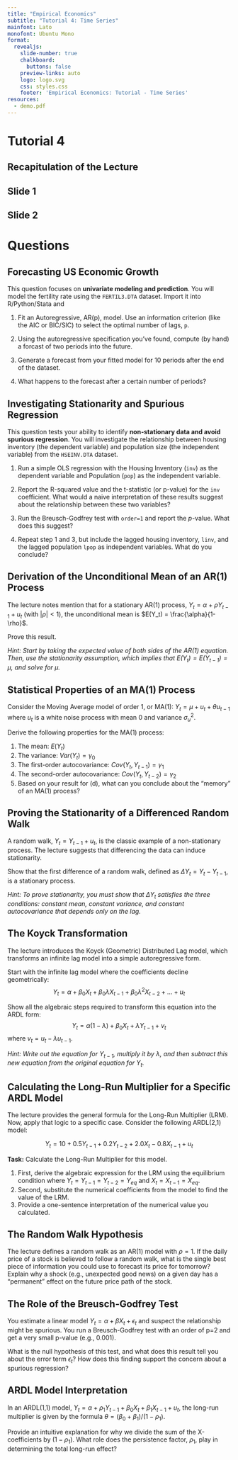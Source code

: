 ```yaml
---
title: "Empirical Economics"
subtitle: "Tutorial 4: Time Series"
mainfont: Lato
monofont: Ubuntu Mono
format:
  revealjs: 
    slide-number: true
    chalkboard: 
      buttons: false
    preview-links: auto
    logo: logo.svg
    css: styles.css
    footer: 'Empirical Economics: Tutorial - Time Series'
resources:
  - demo.pdf
---
```


# Tutorial 4

## Recapitulation of the Lecture

## Slide 1

## Slide 2

# Questions

## Forecasting US Economic Growth

This question focuses on **univariate modeling and prediction**. You will model the fertility rate using the `FERTIL3.DTA` dataset. Import it into R/Python/Stata and 

1. Fit an Autoregressive, AR(p), model. Use an information criterion (like the AIC or BIC/SIC) to select the optimal number of lags, `p`.

2. Using the autoregressive specification you've found, compute (by hand) a forcast of two periods into the future. 

2. Generate a forecast from your fitted model for 10 periods after the end of the dataset. 

3. What happens to the forecast after a certain number of periods?


## Investigating Stationarity and Spurious Regression

This question tests your ability to identify **non-stationary data and avoid spurious regression**. You will investigate the relationship between housing inventory (the dependent variable) and population size (the independent variable) from the `HSEINV.DTA` dataset. 

1. Run a simple OLS regression with the Housing Inventory (`inv`) as the dependent variable and Population (`pop`) as the independent variable.

2. Report the R-squared value and the t-statistic (or p-value) for the `inv` coefficient. What would a naive interpretation of these results suggest about the relationship between these two variables?

3. Run the Breusch-Godfrey test with `order=1` and report the $p$-value. What does this suggest? 

4. Repeat step 1 and 3, but include the lagged housing inventory, `linv`, and the lagged population `lpop` as independent variables. What do you conclude? 

## Derivation of the Unconditional Mean of an AR(1) Process

The lecture notes mention that for a stationary AR(1) process, $Y_t = \alpha + \rho Y_{t-1} + u_t$ (with $|\rho|<1$), the unconditional mean is $E(Y_t) = \frac{\alpha}{1-\rho}$.

Prove this result.

*Hint: Start by taking the expected value of both sides of the AR(1) equation. Then, use the stationarity assumption, which implies that $E(Y_t) = E(Y_{t-1}) = \mu$, and solve for $\mu$.*

## Statistical Properties of an MA(1) Process

Consider the Moving Average model of order 1, or MA(1):
$Y_t = \mu + u_t + \theta u_{t-1}$
where $u_t$ is a white noise process with mean 0 and variance $\sigma^2_u$.

Derive the following properties for the MA(1) process:

  1. The mean: $E(Y_t)$
  2. The variance: $Var(Y_t) = \gamma_0$
  3. The first-order autocovariance: $Cov(Y_t, Y_{t-1}) = \gamma_1$
  4. The second-order autocovariance: $Cov(Y_t, Y_{t-2}) = \gamma_2$
  5. Based on your result for (d), what can you conclude about the "memory" of an MA(1) process?

## Proving the Stationarity of a Differenced Random Walk

A random walk, $Y_t = Y_{t-1} + u_t$, is the classic example of a non-stationary process. The lecture suggests that differencing the data can induce stationarity.

Show that the first difference of a random walk, defined as $\Delta Y_t = Y_t - Y_{t-1}$, is a stationary process.

*Hint: To prove stationarity, you must show that $\Delta Y_t$ satisfies the three conditions: constant mean, constant variance, and constant autocovariance that depends only on the lag.*

## The Koyck Transformation

The lecture introduces the Koyck (Geometric) Distributed Lag model, which transforms an infinite lag model into a simple autoregressive form.

Start with the infinite lag model where the coefficients decline geometrically:
$$Y_t = \alpha + \beta_0 X_t + \beta_0 \lambda X_{t-1} + \beta_0 \lambda^2 X_{t-2} + \dots + u_t$$

Show all the algebraic steps required to transform this equation into the ARDL form:
$$Y_t = \alpha(1-\lambda) + \beta_0 X_t + \lambda Y_{t-1} + v_t$$
where $v_t = u_t - \lambda u_{t-1}$.

*Hint: Write out the equation for $Y_{t-1}$, multiply it by $\lambda$, and then subtract this new equation from the original equation for $Y_t$.*

## Calculating the Long-Run Multiplier for a Specific ARDL Model

The lecture provides the general formula for the Long-Run Multiplier (LRM). Now, apply that logic to a specific case. Consider the following ARDL(2,1) model:

$$Y_t = 10 + 0.5 Y_{t-1} + 0.2 Y_{t-2} + 2.0 X_t - 0.8 X_{t-1} + u_t$$

**Task:** Calculate the Long-Run Multiplier for this model.

  1. First, derive the algebraic expression for the LRM using the equilibrium condition where $Y_t = Y_{t-1} = Y_{t-2} = Y_{eq}$ and $X_t = X_{t-1} = X_{eq}$.
  2. Second, substitute the numerical coefficients from the model to find the value of the LRM.
  3. Provide a one-sentence interpretation of the numerical value you calculated.

## The Random Walk Hypothesis

The lecture defines a random walk as an AR(1) model with $\rho=1$. If the daily price of a stock is believed to follow a random walk, what is the single best piece of information you could use to forecast its price for tomorrow? Explain why a shock (e.g., unexpected good news) on a given day has a "permanent" effect on the future price path of the stock.

## The Role of the Breusch-Godfrey Test

You estimate a linear model $Y_t = \alpha + \beta X_t + \epsilon_t$ and suspect the relationship might be spurious. You run a Breusch-Godfrey test with an order of p=2 and get a very small p-value (e.g., 0.001). 

What is the null hypothesis of this test, and what does this result tell you about the error term $\epsilon_t$? How does this finding support the concern about a spurious regression?

## ARDL Model Interpretation

In an ARDL(1,1) model, $Y_t = \alpha + \rho_1 Y_{t-1} + \beta_0 X_t + \beta_1 X_{t-1} + u_t$, the long-run multiplier is given by the formula $\theta = (\beta_0 + \beta_1) / (1 - \rho_1)$. 

Provide an intuitive explanation for why we divide the sum of the X-coefficients by $(1 - \rho_1)$. What role does the persistence factor, $\rho_1$, play in determining the total long-run effect?



